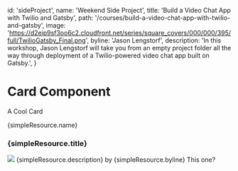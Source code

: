 
<Meta title="Components/card" />

  id: 'sideProject',
  name: 'Weekend Side Project',
  title: 'Build a Video Chat App with Twilio and Gatsby',
  path: '/courses/build-a-video-chat-app-with-twilio-and-gatsby',
  image:
    'https://d2eip9sf3oo6c2.cloudfront.net/series/square_covers/000/000/395/full/TwilioGatsby_Final.png',
  byline: 'Jason Lengstorf',
  description:
    'In this workshop, Jason Lengstorf will take you from an empty project folder all the way through deployment of a Twilio-powered video chat app built on Gatsby.',
}

# Card Component

A Cool Card

<Canvas>
  <Story name="Default">
    <div className="max-w-2xl bg-gray-100 p-5">
      <Card>
        <CardHeader>
          {simpleResource.name}
          <h3>{simpleResource.title}</h3>
        </CardHeader>
        <CardPreview>
          <Image src={simpleResource.image} />
        </CardPreview>
        <CardBody>
          <Markdown>{simpleResource.description}</Markdown>
        </CardBody>
        <CardMeta>by {simpleResource.byline}</CardMeta>
        <CardFooter>
          <Link href={simpleResource.path}>
            <a>This one?</a>
          </Link>
        </CardFooter>
      </Card>
    </div>
  </Story>
  <Story name="Horizontal">
    <div className="max-w-2xl bg-gray-100 p-5">
      <HorizontalResourceCard resource={simpleResource} />
    </div>
  </Story>
</Canvas>
